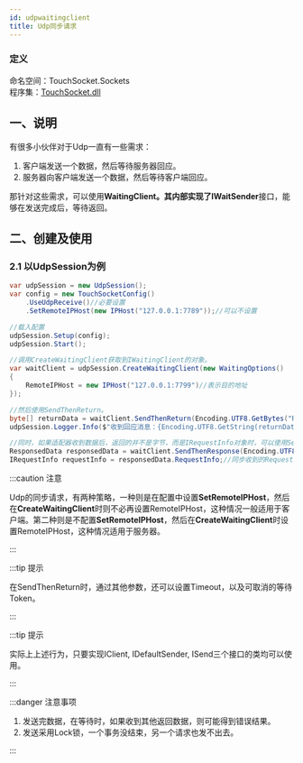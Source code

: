 ```yaml
---
id: udpwaitingclient
title: Udp同步请求
---
```


### 定义

命名空间：TouchSocket.Sockets <br/>
程序集：[TouchSocket.dll](https://www.nuget.org/packages/TouchSocket)

## 一、说明

有很多小伙伴对于Udp一直有一些需求：

1. 客户端发送一个数据，然后等待服务器回应。
2. 服务器向客户端发送一个数据，然后等待客户端回应。

那针对这些需求，可以使用**WaitingClient。**其内部实现了**IWaitSender**接口，能够在发送完成后，等待返回。

## 二、创建及使用

### 2.1 以UdpSession为例

```csharp
var udpSession = new UdpSession();
var config = new TouchSocketConfig()
    .UseUdpReceive()//必要设置
    .SetRemoteIPHost(new IPHost("127.0.0.1:7789"));//可以不设置

//载入配置
udpSession.Setup(config);
udpSession.Start();

//调用CreateWaitingClient获取到IWaitingClient的对象。
var waitClient = udpSession.CreateWaitingClient(new WaitingOptions()
{
    RemoteIPHost = new IPHost("127.0.0.1:7799")//表示目的地址
});

//然后使用SendThenReturn。
byte[] returnData = waitClient.SendThenReturn(Encoding.UTF8.GetBytes("RRQM"));
udpSession.Logger.Info($"收到回应消息：{Encoding.UTF8.GetString(returnData)}");

//同时，如果适配器收到数据后，返回的并不是字节，而是IRequestInfo对象时，可以使用SendThenResponse.
ResponsedData responsedData = waitClient.SendThenResponse(Encoding.UTF8.GetBytes("RRQM"));
IRequestInfo requestInfo = responsedData.RequestInfo;//同步收到的RequestInfo
```

:::caution 注意

Udp的同步请求，有两种策略，一种则是在配置中设置**SetRemoteIPHost**，然后在**CreateWaitingClient**时则不必再设置RemoteIPHost，这种情况一般适用于客户端。第二种则是不配置**SetRemoteIPHost**，然后在**CreateWaitingClient**时设置RemoteIPHost，这种情况适用于服务器。

:::  

:::tip 提示

在SendThenReturn时，通过其他参数，还可以设置Timeout，以及可取消的等待Token。

:::  

:::tip 提示

实际上上述行为，只要实现IClient, IDefaultSender, ISend三个接口的类均可以使用。

:::  

:::danger 注意事项

1. 发送完数据，在等待时，如果收到其他返回数据，则可能得到错误结果。
2. 发送采用Lock锁，一个事务没结束，另一个请求也发不出去。

:::